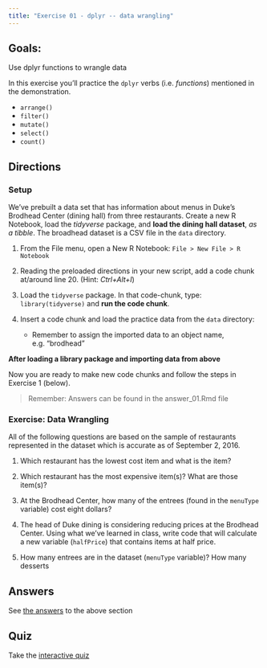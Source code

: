 ```yaml
---
title: "Exercise 01 - dplyr -- data wrangling"
---
```


## Goals:  

Use dplyr functions to wrangle data

In this exercise you'll practice the `dplyr` verbs (i.e. *functions*) mentioned in the demonstration.

- `arrange()`
- `filter()`
- `mutate()`
- `select()`
- `count()`

## Directions

### Setup

We've prebuilt a data set that has information about menus in Duke's Brodhead Center (dining hall) from three restaurants.  Create a new R Notebook, load the *tidyverse* package, and **load the dining hall dataset**, *as a tibble*.  The broadhead dataset is a CSV file in the `data` directory.

1. From the File menu, open a New R Notebook:  `File > New File > R Notebook`
2. Reading the preloaded directions in your new script, add a code chunk at/around line 20.  (Hint: *Ctrl+Alt+I*)
3. Load the `tidyverse` package.  In that code-chunk, type: `library(tidyverse)` and **run the code chunk**.
4. Insert a code chunk and load the practice data from the `data` directory:  

    - Remember to assign the imported data to an object name, e.g. "brodhead"
    
**After loading a library package and importing data from above**
    
Now you are ready to make new code chunks and follow the steps in Exercise 1 (below).

> Remember:  Answers can be found in the answer_01.Rmd file


### Exercise:  Data Wrangling

All of the following questions are based on the sample of restaurants represented in the dataset which is accurate as of September 2, 2016.

1. Which restaurant has the lowest cost item and what is the item?

2. Which restaurant has the most expensive item(s)?  What are those item(s)?

3. At the Brodhead Center, how many of the entrees (found in the `menuType` variable) cost eight dollars?

4. The head of Duke dining is considering reducing prices at the Brodhead Center. Using what we've learned in class, write code that will calculate a new variable (`halfPrice`) that contains items at half price.

5. How many entrees are in the dataset (`menuType` variable)? How many desserts 
    
## Answers

See [the answers](answers.Rmd) to the above section

## Quiz

Take the [interactive quiz](https://libjohn.shinyapps.io/intro2r_quizzes/#section-data-wrangling-with-dplyr)